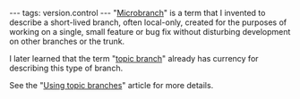 ---
tags: version.control
---
"[[Microbranch]]" is a term that I invented to describe a short-lived branch, often local-only, created for the purposes of working on a single, small feature or bug fix without disturbing development on other branches or the trunk.

I later learned that the term "[[topic branch]]" already has currency for describing this type of branch.

See the "[[Using topic branches]]" article for more details.
